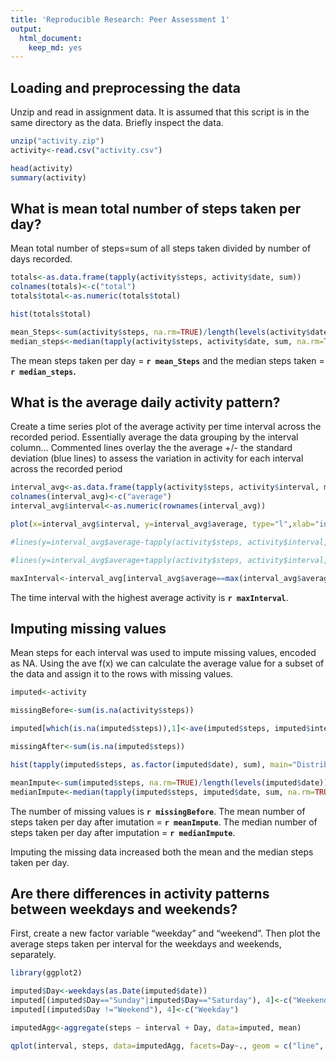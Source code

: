 ```yaml
---
title: 'Reproducible Research: Peer Assessment 1'
output:
  html_document:
    keep_md: yes
---
```


## Loading and preprocessing the data

Unzip and read in assignment data. It is assumed that this script is in the same directory as the data. Briefly inspect the data.

```r
unzip("activity.zip")
activity<-read.csv("activity.csv")

head(activity)
summary(activity)
```

## What is mean total number of steps taken per day?

Mean total number of steps=sum of all steps taken divided by number of days recorded. 

```r
totals<-as.data.frame(tapply(activity$steps, activity$date, sum))
colnames(totals)<-c("total")
totals$total<-as.numeric(totals$total)

hist(totals$total)
```


```r
mean_Steps<-sum(activity$steps, na.rm=TRUE)/length(levels(activity$date))
median_steps<-median(tapply(activity$steps, activity$date, sum, na.rm=TRUE), na.rm=TRUE)

```

The mean steps taken per day = **`r mean_Steps`** and the median steps taken = **`r median_steps`.**

## What is the average daily activity pattern?

Create a time series plot of the average activity per time interval across the recorded period. Essentially average the data grouping by the interval column...
Commented lines overlay the the average +/- the standard deviation (blue lines) to assess the variation in activity for each interval across the recorded period

```r

interval_avg<-as.data.frame(tapply(activity$steps, activity$interval, mean, na.rm=TRUE))
colnames(interval_avg)<-c("average")
interval_avg$interval<-as.numeric(rownames(interval_avg))

plot(x=interval_avg$interval, y=interval_avg$average, type="l",xlab="interval", ylab="Average Activity per interval")

#lines(y=interval_avg$average-tapply(activity$steps, activity$interval, sd, na.rm=TRUE), x=interval_avg$interval, col="blue")

#lines(y=interval_avg$average+tapply(activity$steps, activity$interval, sd, na.rm=TRUE), x=interval_avg$interval, col="blue")

maxInterval<-interval_avg[interval_avg$average==max(interval_avg$average),2]
```

The time interval with the highest average activity is **`r maxInterval`**.

## Imputing missing values

Mean steps for each interval was used to impute missing values, encoded as NA. Using the ave f(x) we can calculate the average value for a subset of the data and assign it to the rows with missing values.

```r

imputed<-activity

missingBefore<-sum(is.na(activity$steps))

imputed[which(is.na(imputed$steps)),1]<-ave(imputed$steps, imputed$interval, FUN = function(x) mean(x, na.rm = TRUE))[c(which(is.na(imputed$steps)))]

missingAfter<-sum(is.na(imputed$steps))

hist(tapply(imputed$steps, as.factor(imputed$date), sum), main="Distribution of Total Steps Taken per Day with Imputed Values", xlab="Total steps taken in a day")

meanImpute<-sum(imputed$steps, na.rm=TRUE)/length(levels(imputed$date))
medianImpute<-median(tapply(imputed$steps, imputed$date, sum, na.rm=TRUE), na.rm=TRUE)
```

The number of missing values is **`r missingBefore`**. The mean number of steps taken per day after imutation = **`r meanImpute`**. The median number of steps taken per day after imputation = **`r medianImpute`**.

Imputing the missing data increased both the mean and the median steps taken per day. 

## Are there differences in activity patterns between weekdays and weekends?

First, create a new factor variable "weekday" and "weekend". Then plot the average steps taken per interval for the weekdays and weekends, separately.

```r

library(ggplot2)

imputed$Day<-weekdays(as.Date(imputed$date))
imputed[(imputed$Day=="Sunday"|imputed$Day=="Saturday"), 4]<-c("Weekend")
imputed[(imputed$Day !="Weekend"), 4]<-c("Weekday")

imputedAgg<-aggregate(steps ~ interval + Day, data=imputed, mean)

qplot(interval, steps, data=imputedAgg, facets=Day~., geom = c("line", "line"))

```
